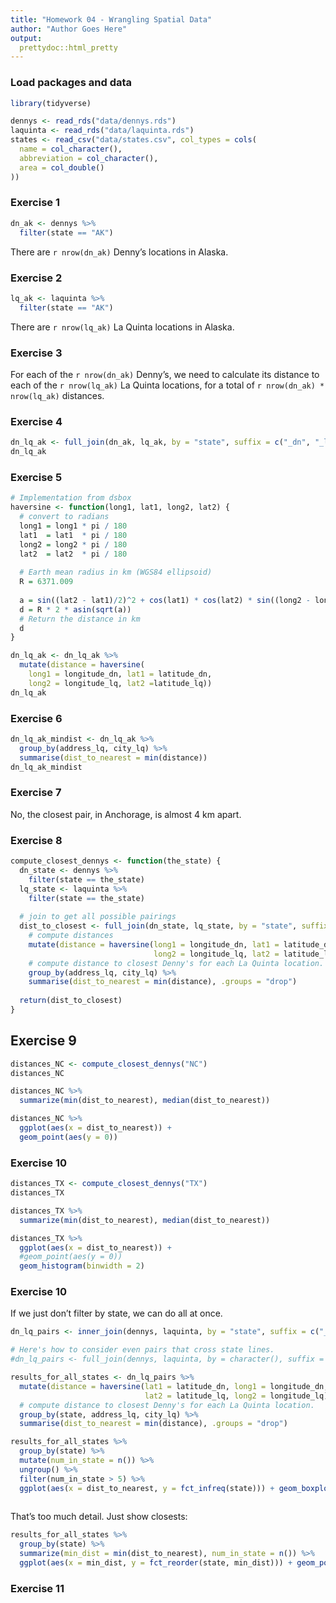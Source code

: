 ```yaml
---
title: "Homework 04 - Wrangling Spatial Data"
author: "Author Goes Here"
output:
  prettydoc::html_pretty
---
```


### Load packages and data

```r
library(tidyverse) 
```

```r
dennys <- read_rds("data/dennys.rds")
laquinta <- read_rds("data/laquinta.rds")
states <- read_csv("data/states.csv", col_types = cols(
  name = col_character(),
  abbreviation = col_character(),
  area = col_double()
))
```

### Exercise 1

```r
dn_ak <- dennys %>%
  filter(state == "AK")
```

There are `r nrow(dn_ak)` Denny's locations in Alaska.


### Exercise 2


```r
lq_ak <- laquinta %>%
  filter(state == "AK")
```

There are `r nrow(lq_ak)` La Quinta locations in Alaska.


### Exercise 3

For each of the `r nrow(dn_ak)` Denny's, we need to calculate its distance to each of the `r nrow(lq_ak)` La Quinta locations, for 
a total of `r nrow(dn_ak) * nrow(lq_ak)` distances.


### Exercise 4

```r
dn_lq_ak <- full_join(dn_ak, lq_ak, by = "state", suffix = c("_dn", "_lq"))
dn_lq_ak
```



### Exercise 5


```r
# Implementation from dsbox
haversine <- function(long1, lat1, long2, lat2) {
  # convert to radians
  long1 = long1 * pi / 180
  lat1  = lat1  * pi / 180
  long2 = long2 * pi / 180
  lat2  = lat2  * pi / 180
  
  # Earth mean radius in km (WGS84 ellipsoid)
  R = 6371.009
  
  a = sin((lat2 - lat1)/2)^2 + cos(lat1) * cos(lat2) * sin((long2 - long1)/2)^2
  d = R * 2 * asin(sqrt(a))
  # Return the distance in km
  d
}
```

```r
dn_lq_ak <- dn_lq_ak %>% 
  mutate(distance = haversine(
    long1 = longitude_dn, lat1 = latitude_dn,
    long2 = longitude_lq, lat2 =latitude_lq))
dn_lq_ak
```



### Exercise 6

```r
dn_lq_ak_mindist <- dn_lq_ak %>%
  group_by(address_lq, city_lq) %>%
  summarise(dist_to_nearest = min(distance))
dn_lq_ak_mindist
```


### Exercise 7

No, the closest pair, in Anchorage, is almost 4 km apart.


### Exercise 8

```r
compute_closest_dennys <- function(the_state) {
  dn_state <- dennys %>% 
    filter(state == the_state)
  lq_state <- laquinta %>% 
    filter(state == the_state)
  
  # join to get all possible pairings
  dist_to_closest <- full_join(dn_state, lq_state, by = "state", suffix = c("_dn", "_lq")) %>% 
    # compute distances
    mutate(distance = haversine(long1 = longitude_dn, lat1 = latitude_dn,
                                long2 = longitude_lq, lat2 = latitude_lq)) %>% 
    # compute distance to closest Denny's for each La Quinta location.
    group_by(address_lq, city_lq) %>%
    summarise(dist_to_nearest = min(distance), .groups = "drop")
  
  return(dist_to_closest)
}
```

## Exercise 9

```r
distances_NC <- compute_closest_dennys("NC")
distances_NC
```

```r
distances_NC %>% 
  summarize(min(dist_to_nearest), median(dist_to_nearest))
```

```r
distances_NC %>% 
  ggplot(aes(x = dist_to_nearest)) +
  geom_point(aes(y = 0))
```


### Exercise 10


```r
distances_TX <- compute_closest_dennys("TX")
distances_TX
```

```r
distances_TX %>% 
  summarize(min(dist_to_nearest), median(dist_to_nearest))
```

```r
distances_TX %>% 
  ggplot(aes(x = dist_to_nearest)) +
  #geom_point(aes(y = 0))
  geom_histogram(binwidth = 2)
```


### Exercise 10

If we just don't filter by state, we can do all at once.

```r
dn_lq_pairs <- inner_join(dennys, laquinta, by = "state", suffix = c("_dn", "_lq"))

# Here's how to consider even pairs that cross state lines.
#dn_lq_pairs <- full_join(dennys, laquinta, by = character(), suffix = c("_dn", "_lq"))
```

```r
results_for_all_states <- dn_lq_pairs %>% 
  mutate(distance = haversine(lat1 = latitude_dn, long1 = longitude_dn,
                              lat2 = latitude_lq, long2 = longitude_lq)) %>% 
  # compute distance to closest Denny's for each La Quinta location.
  group_by(state, address_lq, city_lq) %>%
  summarise(dist_to_nearest = min(distance), .groups = "drop")

results_for_all_states %>% 
  group_by(state) %>% 
  mutate(num_in_state = n()) %>% 
  ungroup() %>% 
  filter(num_in_state > 5) %>% 
  ggplot(aes(x = dist_to_nearest, y = fct_infreq(state))) + geom_boxplot()
  
```

That's too much detail. Just show closests:

```r
results_for_all_states %>% 
  group_by(state) %>% 
  summarize(min_dist = min(dist_to_nearest), num_in_state = n()) %>% 
  ggplot(aes(x = min_dist, y = fct_reorder(state, min_dist))) + geom_point()
```


### Exercise 11


